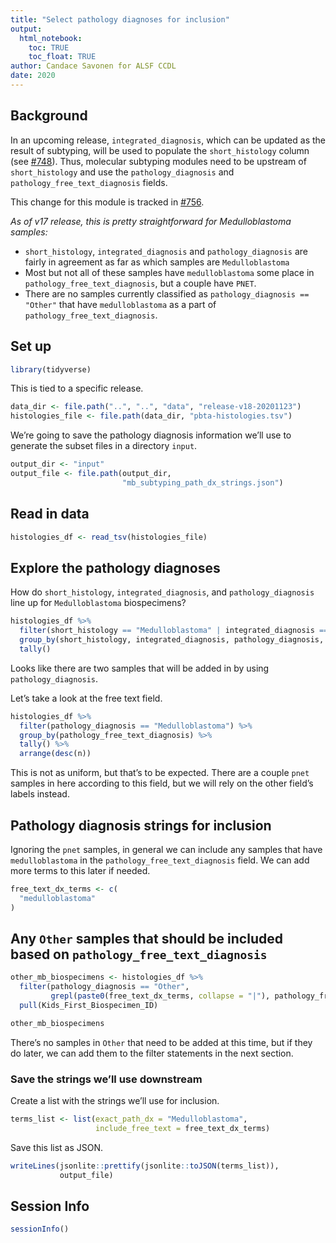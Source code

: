 ```yaml
---
title: "Select pathology diagnoses for inclusion"
output: 
  html_notebook:
    toc: TRUE
    toc_float: TRUE
author: Candace Savonen for ALSF CCDL
date: 2020
---
```


## Background

In an upcoming release, `integrated_diagnosis`, which can be updated as the result of subtyping, will be used to populate the `short_histology` column (see [#748](https://github.com/AlexsLemonade/OpenPBTA-analysis/issues/748)).
Thus, molecular subtyping modules need to be upstream of `short_histology` and use the `pathology_diagnosis` and `pathology_free_text_diagnosis` fields.

This change for this module is tracked in [#756](https://github.com/AlexsLemonade/OpenPBTA-analysis/issues/756).
 
_As of v17 release, this is pretty straightforward for Medulloblastoma samples:_  

- `short_histology`, `integrated_diagnosis` and `pathology_diagnosis` are fairly in agreement as far as which samples are `Medulloblastoma`  
- Most but not all of these samples have `medulloblastoma` some place in `pathology_free_text_diagnosis`, but a couple have `PNET`.   
- There are no samples currently classified as `pathology_diagnosis == "Other"` that have `medulloblastoma` as a part of `pathology_free_text_diagnosis`.


## Set up

```r
library(tidyverse)
```

This is tied to a specific release. 

```r
data_dir <- file.path("..", "..", "data", "release-v18-20201123")
histologies_file <- file.path(data_dir, "pbta-histologies.tsv")
```

We're going to save the pathology diagnosis information we'll use to generate the subset files in a directory `input`.

```r
output_dir <- "input"
output_file <- file.path(output_dir, 
                         "mb_subtyping_path_dx_strings.json")
```

## Read in data

```r
histologies_df <- read_tsv(histologies_file)
```

## Explore the pathology diagnoses

How do `short_histology`, `integrated_diagnosis`, and `pathology_diagnosis` line up for `Medulloblastoma` biospecimens? 

```r
histologies_df %>% 
  filter(short_histology == "Medulloblastoma" | integrated_diagnosis == "Medulloblastoma" | pathology_diagnosis == "Medulloblastoma") %>%
  group_by(short_histology, integrated_diagnosis, pathology_diagnosis, experimental_strategy) %>%
  tally()
```

Looks like there are two samples that will be added in by using `pathology_diagnosis`. 

Let's take a look at the free text field.

```r
histologies_df %>% 
  filter(pathology_diagnosis == "Medulloblastoma") %>%
  group_by(pathology_free_text_diagnosis) %>%
  tally() %>%
  arrange(desc(n))
```

This is not as uniform, but that's to be expected. 
There are a couple `pnet` samples in here according to this field, but we will rely on the other field's labels instead. 

## Pathology diagnosis strings for inclusion

Ignoring the `pnet` samples, in general we can include any samples that have `medulloblastoma` in the `pathology_free_text_diagnosis` field. 
We can add more terms to this later if needed. 

```r
free_text_dx_terms <- c(
  "medulloblastoma"
)
```

## Any `Other` samples that should be included based on `pathology_free_text_diagnosis`

```r
other_mb_biospecimens <- histologies_df %>% 
  filter(pathology_diagnosis == "Other", 
         grepl(paste0(free_text_dx_terms, collapse = "|"), pathology_free_text_diagnosis)) %>% 
  pull(Kids_First_Biospecimen_ID)

other_mb_biospecimens
```

There's no samples in `Other` that need to be added at this time, but if they do later, we can add them to the filter statements in the next section. 

### Save the strings we'll use downstream

Create a list with the strings we'll use for inclusion.

```r
terms_list <- list(exact_path_dx = "Medulloblastoma",
                   include_free_text = free_text_dx_terms)
```

Save this list as JSON.

```r
writeLines(jsonlite::prettify(jsonlite::toJSON(terms_list)), 
           output_file)
```

## Session Info

```r
sessionInfo()
```
